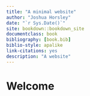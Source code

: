 ```yaml
--- 
title: "A minimal website"
author: "Joshua Horsley"
date: "`r Sys.Date()`"
site: bookdown::bookdown_site
documentclass: book
bibliography: [book.bib]
biblio-style: apalike
link-citations: yes
description: "A website"
---
```


# Welcome
